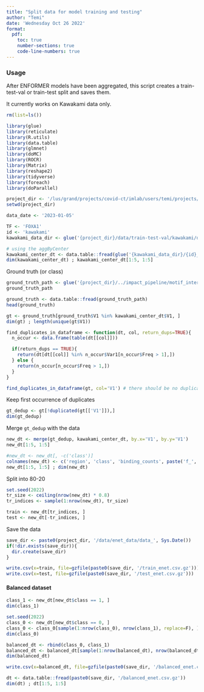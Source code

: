 ```yaml
---
title: "Split data for model training and testing"
author: "Temi"
date: 'Wednesday Oct 26 2022'
format: 
  pdf: 
    toc: true
    number-sections: true
    code-line-numbers: true
---
```


### Usage
After ENFORMER models have been aggregated, this script creates a train-test-val or train-test split and saves them. 

It currently works on Kawakami data only. 


```r
rm(list=ls())

library(glue)
library(reticulate)
library(R.utils)
library(data.table)
library(glmnet)
library(doMC)
library(ROCR)
library(Matrix)
library(reshape2)
library(tidyverse)
library(foreach)
library(doParallel)

```

```r
project_dir <- '/lus/grand/projects/covid-ct/imlab/users/temi/projects/TFXcan/modeling_pipeline'
setwd(project_dir)

data_date <- '2023-01-05'

TF <- 'FOXA1'
id <- 'kawakami'
kawakami_data_dir <- glue('{project_dir}/data/train-test-val/kawakami/data_{data_date}')
```

```r
# using the aggByCenter 
kawakami_center_dt <- data.table::fread(glue('{kawakami_data_dir}/{id}_aggByCenter_{TF}.csv.gz'))
dim(kawakami_center_dt) ; kawakami_center_dt[1:5, 1:5]
```

Ground truth (or class)

```r
ground_truth_path <- glue('{project_dir}/../impact_pipeline/motif_intervals/kawakami/intervals_{data_date}/ground_truth/{id}_{TF}_*.txt') |> Sys.glob()
ground_truth_path
```

```r
ground_truth <- data.table::fread(ground_truth_path)
head(ground_truth)
```

```r
gt <- ground_truth[ground_truth$V1 %in% kawakami_center_dt$V1, ]
dim(gt) ; length(unique(gt$V1))
```

```r
find_duplicates_in_dataframe <- function(dt, col, return_dups=TRUE){
  n_occur <- data.frame(table(dt[[col]]))

  if(return_dups == TRUE){
    return(dt[dt[[col]] %in% n_occur$Var1[n_occur$Freq > 1],])
  } else {
    return(n_occur[n_occur$Freq > 1,])
  }
}
```

```r
find_duplicates_in_dataframe(gt, col='V1') # there should be no duplicates
```
Keep first occurrence of duplicates
```r
gt_dedup <- gt[!duplicated(gt[['V1']]),]
dim(gt_dedup)
```

Merge `gt_dedup` with the data
```r
new_dt <- merge(gt_dedup, kawakami_center_dt, by.x='V1', by.y='V1')
new_dt[1:5, 1:5]
```

```r
#new_dt <- new_dt[, -c('class')]
colnames(new_dt) <- c('region', 'class', 'binding_counts', paste('f_', 1:(ncol(new_dt)-3), sep=''))
new_dt[1:5, 1:5] ; dim(new_dt)
```

Split into 80-20
```r
set.seed(2022)
tr_size <- ceiling(nrow(new_dt) * 0.8)
tr_indices <- sample(1:nrow(new_dt), tr_size)
```

```r
train <- new_dt[tr_indices, ]
test <- new_dt[-tr_indices, ]
```
Save the data
```r
save_dir <- paste0(project_dir, '/data/enet_data/data_', Sys.Date())
if(!dir.exists(save_dir)){
  dir.create(save_dir)
}
```
```r
write.csv(x=train, file=gzfile(paste0(save_dir, '/train_enet.csv.gz')))
write.csv(x=test, file=gzfile(paste0(save_dir, '/test_enet.csv.gz')))
```

#### Balanced dataset
```r
class_1 <- new_dt[new_dt$class == 1, ]
dim(class_1)
```

```r
set.seed(2022)
class_0 <- new_dt[new_dt$class == 0, ]
class_0 <- class_0[sample(1:nrow(class_0), nrow(class_1), replace=F), ]
dim(class_0)
```

```r
balanced_dt <- rbind(class_0, class_1)
balanced_dt <- balanced_dt[sample(1:nrow(balanced_dt), nrow(balanced_dt), replace=F), ]
dim(balanced_dt)
```

```r
write.csv(x=balanced_dt, file=gzfile(paste0(save_dir, '/balanced_enet.csv.gz')), row.names=F)
```

```r
dt <- data.table::fread(paste0(save_dir, '/balanced_enet.csv.gz'))
dim(dt) ; dt[1:5, 1:5]
```

